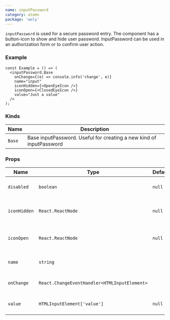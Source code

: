 ```yaml
---
name: inputPassword
category: atoms
package: 'woly'
---
```



`inputPassword` is used for a secure password entry.
The component has a button-icon to show and hide user password. InputPassword can be used in an authorization form or to confirm user action.

### Example

<InputPasswordExample />

```tsx
const Example = () => (
  <inputPassword.Base
    onChange={(e) => console.info('change', e)}
    name="input"
    iconHidden={<OpenEyeIcon />}
    iconOpen={<ClosedEyeIcon />}
    value="Just a value"
  />
);
```

### Kinds

| Name   | Description                                                         |
| ------ | ------------------------------------------------------------------- |
| `Base` | Base inputPassword. Useful for creating a new kind of inputPassword |

### Props

| Name         | Type                                         | Default | Description                        |
| ------------ | -------------------------------------------- | ------- | ---------------------------------- |
| `disabled`   | `boolean`                                    | `null`  | HTML disabled attribute            |
| `iconHidden` | `React.ReactNode`                            | `null`  | Replace base icon to hide password |
| `iconOpen`   | `React.ReactNode`                            | `null`  | Replace base icon to show password |
| `name`       | `string`                                     |         | HTML name attribute                |
| `onChange`   | `React.ChangeEventHandler<HTMLInputElement>` |         | Callback when input is changed     |
| `value`      | `HTMLInputElement['value']`                  | `null`  | HTML value attribute               |
